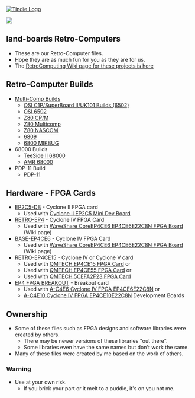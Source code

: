 <a href="https://www.tindie.com/products/land_boards/retrocomputer-fpga-card-pcb-only/" >
<img src="http://land-boards.com/tindie/tindie-larges-v2.png" alt="Tindie Logo">
</img></a> 

<img src="http://land-boards.com/blwiki/images/0/08/RETROEP4CE15_REV4_EDGEVIEW-720PX.jpg"></img>

== land-boards Retro-Computers ==

* These are our Retro-Computer files.
* Hope they are as much fun for you as they are for us.
* The [http://land-boards.com/blwiki/index.php?title=RetroComputers RetroComputing Wiki page for these projects is here]

== Retro-Computer Builds ==

* [https://github.com/douggilliland/MultiComp Multi-Comp Builds]
** [https://github.com/douggilliland/MultiComp/tree/master/MultiComp_On_RETRO-EP4CE15/UK101_VGA_PS2_IntRAM(40K) OSI C1P/SuperBoard II/UK101 Builds (6502)]
** [https://github.com/douggilliland/MultiComp/tree/master/MultiComp_On_Cyclone%20IV%20VGA%20Card/M6502_VGA OSI 6502]
** [https://github.com/douggilliland/MultiComp/tree/master/MultiComp_On_RETRO-EP4CE15/Z80-CPM-VGA-PS2-64KRAM Z80 CP/M]
** [https://github.com/douggilliland/MultiComp/tree/master/MultiComp_On_RETRO-EP4CE15_Cyclone_V/Multicomp-MPM Z80 Multicomp]
** [https://github.com/douggilliland/MultiComp/tree/master/MultiComp_On_EP4CE6/Z80_VGA_PS2_UART_16K Z80 NASCOM]
** [https://github.com/douggilliland/MultiComp/tree/master/MultiComp_On_RETRO-EP4CE15/MultiComp_6809_by_Neal_C-2019-04-08 6809]
** [https://github.com/douggilliland/MultiComp/tree/master/MultiComp_On_RETRO-EP4CE15/M6800_MIKBUG 6800 MIKBUG]
* 68000 Builds
** [https://github.com/douggilliland/Retro-Computers/tree/master/68000/TS2_FPGA TeeSide II 68000]
** [https://github.com/douggilliland/Retro-Computers/tree/master/68000/TG68_AMR AMR 68000]
* PDP-11 Build
** [https://github.com/douggilliland/Retro-Computers/tree/master/PDP-11/PDP2011/pdp2011 PDP-11]

== Hardware - FPGA Cards ==

* [[EP2C5-DB]] - Cyclone II FPGA card
** Used with [[Cyclone_II_EP2C5_Mini_Dev_Board|Cyclone II EP2C5 Mini Dev Board]]
* [[RETRO-EP4]] - Cyclone IV FPGA Card
** Used with [https://www.waveshare.com/wiki/CoreEP4CE6 WaveShare CoreEP4CE6 EP4CE6E22C8N FPGA Board] (Wiki page)
* [[BASE-EP4CE6]] - Cyclone IV FPGA Card
** Used with [https://www.waveshare.com/wiki/CoreEP4CE6 WaveShare CoreEP4CE6 EP4CE6E22C8N FPGA Board] (Wiki page)
* [[RETRO-EP4CE15]] - Cyclone IV or Cyclone V card
** Used with [[QMTECH EP4CE15 FPGA Card]] or 
** Used with [[QMTECH EP4CE55 FPGA Card]] or 
** Used with [[QM_Tech_Cyclone_V_FPGA_Board|QMTECH 5CEFA2F23 FPGA Card]]
* [[EP4 FPGA BREAKOUT]] - Breakout card
** Used with [[A-C4E6_Cyclone_IV_FPGA_EP4CE6E22C8N_Development_Board|A-C4E6 Cyclone IV FPGA EP4CE6E22C8N]] or
** [[A-C4E10_Cyclone_IV_FPGA_EP4CE10E22C8N_Development_Board|A-C4E10 Cyclone IV FPGA EP4CE10E22C8N]] Development Boards
== Ownership ==

* Some of these files such as FPGA designs and software libraries were created by others.
** There may be newer versions of these libraries "out there".
** Some libraries even have the same names but don't work the same.
* Many of these files were created by me based on the work of others.

=== Warning ===

* Use at your own risk.
** If you brick your part or it melt to a puddle, it's on you not me.
